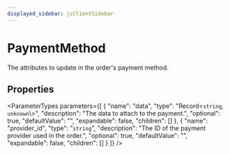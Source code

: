 ```yaml
---
displayed_sidebar: jsClientSidebar
---
```



# PaymentMethod

The attributes to update in the order's payment method.

## Properties

<ParameterTypes parameters={[
  {
    "name": "data",
    "type": "Record<`string`, `unknown`\\>",
    "description": "The data to attach to the payment.",
    "optional": true,
    "defaultValue": "",
    "expandable": false,
    "children": []
  },
  {
    "name": "provider_id",
    "type": "`string`",
    "description": "The ID of the payment provider used in the order.",
    "optional": true,
    "defaultValue": "",
    "expandable": false,
    "children": []
  }
]} />
